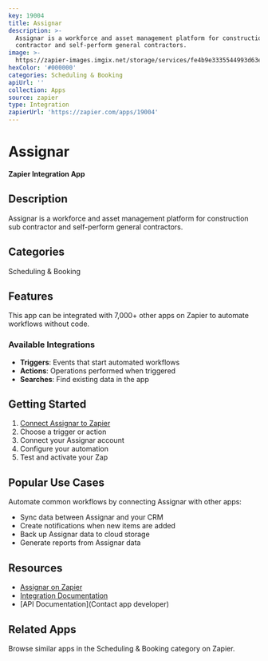 ```yaml
---
key: 19004
title: Assignar
description: >-
  Assignar is a workforce and asset management platform for construction sub
  contractor and self-perform general contractors.
image: >-
  https://zapier-images.imgix.net/storage/services/fe4b9e3335544993d63ec006b5ee6572.png?auto=format%2Ccompress&ixlib=python-3.0.0&q=50
hexColor: '#000000'
categories: Scheduling & Booking
apiUrl: ''
collection: Apps
source: zapier
type: Integration
zapierUrl: 'https://zapier.com/apps/19004'
---
```

# Assignar

**Zapier Integration App**

## Description

Assignar is a workforce and asset management platform for construction sub contractor and self-perform general contractors.

## Categories

Scheduling & Booking

## Features

This app can be integrated with 7,000+ other apps on Zapier to automate workflows without code.

### Available Integrations

- **Triggers**: Events that start automated workflows
- **Actions**: Operations performed when triggered
- **Searches**: Find existing data in the app

## Getting Started

1. [Connect Assignar to Zapier](https://zapier.com/apps/19004)
2. Choose a trigger or action
3. Connect your Assignar account
4. Configure your automation
5. Test and activate your Zap

## Popular Use Cases

Automate common workflows by connecting Assignar with other apps:

- Sync data between Assignar and your CRM
- Create notifications when new items are added
- Back up Assignar data to cloud storage
- Generate reports from Assignar data

## Resources

- [Assignar on Zapier](https://zapier.com/apps/19004)
- [Integration Documentation](https://zapier.com/apps/19004/integrations)
- [API Documentation](Contact app developer)

## Related Apps

Browse similar apps in the Scheduling & Booking category on Zapier.
